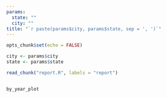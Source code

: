 ```yaml
---
params:
  state: ""
  city: ""
title: "`r paste(params$city, params$state, sep = ', ')`"
---
```



```r
opts_chunk$set(echo = FALSE)

city <- params$city
state <- params$state

read_chunk("report.R", labels = "report")
```

```r
```

```r
by_year_plot
```

